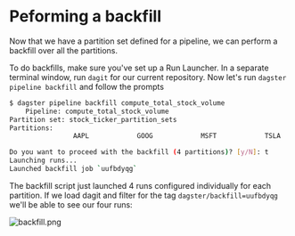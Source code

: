 # Peforming a backfill

Now that we have a partition set defined for a pipeline, we can perform
a backfill over all the partitions.

To do backfills, make sure you've set up a Run Launcher. In a separate
terminal window, run `dagit` for our current repository. Now let's run
`dagster pipeline backfill` and follow the prompts

```bash
$ dagster pipeline backfill compute_total_stock_volume
    Pipeline: compute_total_stock_volume
Partition set: stock_ticker_partition_sets
Partitions:
                AAPL            GOOG            MSFT            TSLA

Do you want to proceed with the backfill (4 partitions)? [y/N]: t
Launching runs...
Launched backfill job `uufbdyqg`
```

The backfill script just launched 4 runs configured individually for
each partition. If we load dagit and filter for the tag
`dagster/backfill=uufbdyqg` we'll be able to see our four runs:

![backfill.png](/assets/images/learn/guides/partitioning/backfill.png)
